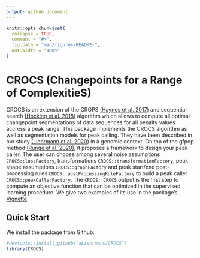 ```yaml
---
output: github_document
---
```


<!-- README.md is generated from README.Rmd. Please edit that file -->

```r
knitr::opts_chunk$set(
  collapse = TRUE,
  comment = "#>",
  fig.path = "man/figures/README-",
  out.width = "100%"
)
```

# CROCS (Changepoints for a Range of ComplexitieS)

CROCS is an extension of the CROPS [(Haynes et al. 2017)](https://www.tandfonline.com/doi/abs/10.1080/10618600.2015.1116445) and sequential search [(Hocking et al. 2018)](https://arxiv.org/abs/1810.00117) algorithm which allows to compute all optimal changepoint segmentations of data sequences for all
penalty values accross a peak range. This package implements the CROCS algorithm as well as segmentation models for peak calling. They have been described in our study [(Liehrmann et al. 2020)](https://arxiv.org/abs/2012.06848) in a genomic context. On top of the gfpop method [(Runge et al. 2020)](https://arxiv.org/abs/2002.03646), it proposes a framework to design your peak caller. The user can choose among several noise assumptions `CROCS::lossFactory`, transformations `CROCS::transformationFactory`, peak shape assumptions `CROCS::graphFactory` and peak start/end post-processing rules `CROCS::postProcessingRuleFactory` to build a peak caller `CROCS::peakCallerFactory`. The `CROCS::CROCS` output is the first step to compute an objective function that can be optimized in the supervised learning procedure. We give two examples of its use in the package's [Vignette](vignettes/CROCS-vignette.html).

<!-- badges: start -->
<!-- badges: end -->

## Quick Start

We install the package from Github:

```r
#devtools::install_github("aLiehrmann/CROCS")
library(CROCS)
```
